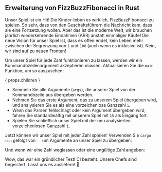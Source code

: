 
## Erweiterung von FizzBuzzFibonacci in Rust

Unser Spiel ist ein Hit! Die Kinder lieben es wirklich, FizzBuzzFibonacci zu spielen.
So sehr, dass von den Geschäftsführern die Nachricht kam, dass sie eine Fortsetzung wollen.
Aber das ist die moderne Welt, wir brauchen jährlich wiederkehrende Einnahmen (ARR) anstatt einmaliger Käufe!
Die neue Vision für unser Spiel ist, dass es offen endet, kein Leben mehr zwischen der Begrenzung von `1` und `100` (auch wenn es inklusive ist).
Nein, wir sind auf zu neuen Fronten!

<FizzBuzzFibonacciOpenRules />

Um unser Spiel für jede Zahl funktionieren zu lassen, werden wir ein Kommandozeilenargument akzeptieren müssen.
Aktualisieren Sie die `main` Funktion, um so auszusehen:

{ props.children }

- Sammeln Sie alle Argumente (`args`), die unserer Spiel von der Kommandozeile aus übergeben werden.
- Nehmen Sie das erste Argument, das zu unserem Spiel übergeben wird, und analysieren Sie es als eine vorzeichenlose Ganzzahl `i`.
- Wenn das Parsen fehlschlägt oder kein Argument übergeben wird, fahren Sie standardmäßig mit unserem Spiel mit `15` als Eingang fort.
- Spielen Sie schließlich unser Spiel mit der neu analysierten vorzeichenlosen Ganzzahl `i`.

Jetzt können wir unser Spiel mit jeder Zahl spielen!
Verwenden Sie `cargo run` gefolgt von `--` um Argumente an unser Spiel zu übergeben:

<FizzBuzzFibonacciOpenRustOutput />

Und wenn wir eine Zahl weglassen oder eine ungültige Zahl angeben:

<FizzBuzzFibonacciOpenRustOutputDefault />

Wow, das war ein gründlicher Test! CI besteht. Unsere Chefs sind begeistert.
Lasst uns es ausliefern! 🚀